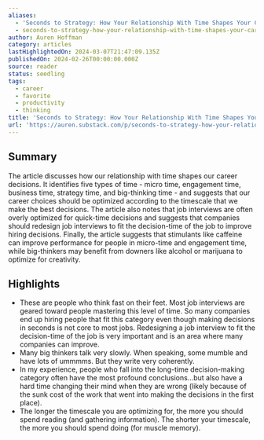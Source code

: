 ```yaml
---
aliases:
  - 'Seconds to Strategy: How Your Relationship With Time Shapes Your Career'
  - seconds-to-strategy-how-your-relationship-with-time-shapes-your-career
author: Auren Hoffman
category: articles
lastHighlightedOn: 2024-03-07T21:47:09.135Z
publishedOn: 2024-02-26T00:00:00.000Z
source: reader
status: seedling
tags:
  - career
  - favorite
  - productivity
  - thinking
title: 'Seconds to Strategy: How Your Relationship With Time Shapes Your Career'
url: 'https://auren.substack.com/p/seconds-to-strategy-how-your-relationship'
---
```

## Summary

The article discusses how our relationship with time shapes our career decisions. It identifies five types of time - micro time, engagement time, business time, strategy time, and big-thinking time - and suggests that our career choices should be optimized according to the timescale that we make the best decisions. The article also notes that job interviews are often overly optimized for quick-time decisions and suggests that companies should redesign job interviews to fit the decision-time of the job to improve hiring decisions. Finally, the article suggests that stimulants like caffeine can improve performance for people in micro-time and engagement time, while big-thinkers may benefit from downers like alcohol or marijuana to optimize for creativity.

## Highlights

- These are people who think fast on their feet. Most job interviews are geared toward people mastering this level of time. So many companies end up hiring people that fit this category even though making decisions in seconds is not core to most jobs. Redesigning a job interview to fit the decision-time of the job is very important and is an area where many companies can improve.
- Many big thinkers talk very slowly. When speaking, some mumble and have lots of ummmms. But they write very coherently.
- In my experience, people who fall into the long-time decision-making category often have the most profound conclusions…but also have a hard time changing their mind when they are wrong (likely because of the sunk cost of the work that went into making the decisions in the first place).
- The longer the timescale you are optimizing for, the more you should spend reading (and gathering information). The shorter your timescale, the more you should spend doing (for muscle memory).
